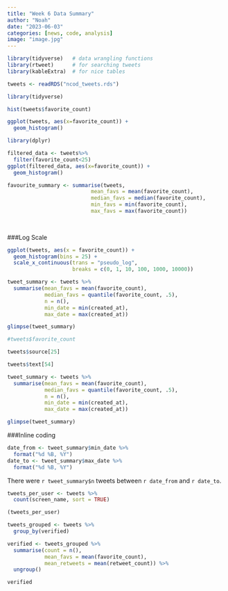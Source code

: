 ```yaml
---
title: "Week 6 Data Summary"
author: "Noah"
date: "2023-06-03"
categories: [news, code, analysis]
image: "image.jpg"
---
```


```r

library(tidyverse)   # data wrangling functions
library(rtweet)      # for searching tweets
library(kableExtra)  # for nice tables

```

```r
tweets <- readRDS("ncod_tweets.rds")
```

```r
library(tidyverse)

hist(tweets$favorite_count)

```

```r
ggplot(tweets, aes(x=favorite_count)) + 
  geom_histogram()
```

```r
library(dplyr)

filtered_data <- tweets%>%
  filter(favorite_count<25)
ggplot(filtered_data, aes(x=favorite_count)) + 
  geom_histogram()
```

```r
favourite_summary <- summarise(tweets,
                           mean_favs = mean(favorite_count),
                           median_favs = median(favorite_count),
                           min_favs = min(favorite_count),
                           max_favs = max(favorite_count))
                          
                        
```

###Log Scale

```r
ggplot(tweets, aes(x = favorite_count)) +
  geom_histogram(bins = 25) +
  scale_x_continuous(trans = "pseudo_log", 
                     breaks = c(0, 1, 10, 100, 1000, 10000))
```

```r
tweet_summary <- tweets %>%
  summarise(mean_favs = mean(favorite_count),
            median_favs = quantile(favorite_count, .5),
            n = n(),
            min_date = min(created_at),
            max_date = max(created_at))

glimpse(tweet_summary)
```

```r
#tweets$favorite_count

tweets$source[25]

tweets$text[54]
```

```r
tweet_summary <- tweets %>%
  summarise(mean_favs = mean(favorite_count),
            median_favs = quantile(favorite_count, .5),
            n = n(),
            min_date = min(created_at),
            max_date = max(created_at))

glimpse(tweet_summary)
```

###Inline coding

```r
date_from <- tweet_summary$min_date %>% 
  format("%d %B, %Y")
date_to <- tweet_summary$max_date %>% 
  format("%d %B, %Y")
```

There were `r tweet_summary$n` tweets between `r date_from` and `r date_to`.

```r
tweets_per_user <- tweets %>%
  count(screen_name, sort = TRUE)

(tweets_per_user)

```

```r
tweets_grouped <- tweets %>%
  group_by(verified)

verified <- tweets_grouped %>%
  summarise(count = n(),
            mean_favs = mean(favorite_count),
            mean_retweets = mean(retweet_count)) %>%
  ungroup()

verified
```
